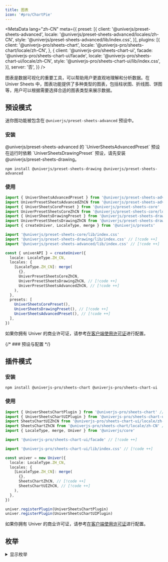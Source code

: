 ```yaml
---
title: 图表
icon: '#pro/ChartPie'
---
```


<MetaData
  lang="zh-CN"
  meta={{
    preset: [{
      client: '@univerjs/preset-sheets-advanced',
      locale: '@univerjs/preset-sheets-advanced/locales/zh-CN',
      style: '@univerjs/preset-sheets-advanced/lib/index.css',
    }],
    plugins: [{
      client: '@univerjs-pro/sheets-chart',
      locale: '@univerjs-pro/sheets-chart/locale/zh-CN',
    }, {
      client: '@univerjs-pro/sheets-chart-ui',
      facade: '@univerjs-pro/sheets-chart-ui/facade',
      locale: '@univerjs-pro/sheets-chart-ui/locale/zh-CN',
      style: '@univerjs-pro/sheets-chart-ui/lib/index.css',
    }],
    server: '否',
  }}
/>

图表是数据可视化的重要工具，可以帮助用户更直观地理解和分析数据。在 Univer Sheets 中，图表功能提供了多种类型的图表，包括柱状图、折线图、饼图等，用户可以根据需要选择合适的图表类型来展示数据。

## 预设模式

迷你图功能被包含在 `@univerjs/preset-sheets-advanced` 预设中。

### 安装

<Callout>
  @univerjs/preset-sheets-advanced 的 `UniverSheetsAdvancedPreset` 预设在运行时依赖 `UniverSheetsDrawingPreset` 预设，请先安装 @univerjs/preset-sheets-drawing。
</Callout>

```package-install
npm install @univerjs/preset-sheets-drawing @univerjs/preset-sheets-advanced
```

### 使用

```typescript
import { UniverSheetsAdvancedPreset } from '@univerjs/preset-sheets-advanced' // [!code ++]
import UniverPresetSheetsAdvancedZhCN from '@univerjs/preset-sheets-advanced/locales/zh-CN' // [!code ++]
import { UniverSheetsCorePreset } from '@univerjs/preset-sheets-core'
import UniverPresetSheetsCoreZhCN from '@univerjs/preset-sheets-core/locales/zh-CN'
import { UniverSheetsDrawingPreset } from '@univerjs/preset-sheets-drawing' // [!code ++]
import UniverPresetSheetsDrawingZhCN from '@univerjs/preset-sheets-drawing/locales/zh-CN' // [!code ++]
import { createUniver, LocaleType, merge } from '@univerjs/presets'

import '@univerjs/preset-sheets-core/lib/index.css'
import '@univerjs/preset-sheets-drawing/lib/index.css' // [!code ++]
import '@univerjs/preset-sheets-advanced/lib/index.css' // [!code ++]

const { univerAPI } = createUniver({
  locale: LocaleType.ZH_CN,
  locales: {
    [LocaleType.ZH_CN]: merge(
      {},
      UniverPresetSheetsCoreZhCN,
      UniverPresetSheetsDrawingZhCN, // [!code ++]
      UniverPresetSheetsAdvancedZhCN, // [!code ++]
    ),
  },
  presets: [
    UniverSheetsCorePreset(),
    UniverSheetsDrawingPreset(), // [!code ++]
    UniverSheetsAdvancedPreset(), // [!code ++]
  ],
})
```

如果你拥有 Univer 的商业许可证，请参考[在客户端使用许可证](/zh-CN/guides/sheets/getting-started/pro/license#在预设模式中使用)进行配置。

{/* ### 预设与配置 */}

## 插件模式

### 安装

```package-install
npm install @univerjs-pro/sheets-chart @univerjs-pro/sheets-chart-ui
```

### 使用

```typescript
import { UniverSheetsChartPlugin } from '@univerjs-pro/sheets-chart' // [!code ++]
import { UniverSheetsChartUIPlugin } from '@univerjs-pro/sheets-chart-ui' // [!code ++]
import SheetsChartUIZhCN from '@univerjs-pro/sheets-chart-ui/locale/zh-CN' // [!code ++]
import SheetsChartZhCN from '@univerjs-pro/sheets-chart/locale/zh-CN' // [!code ++]
import { LocaleType, merge, Univer } from '@univerjs/core'

import '@univerjs-pro/sheets-chart-ui/facade' // [!code ++]

import '@univerjs-pro/sheets-chart-ui/lib/index.css' // [!code ++]

const univer = new Univer({
  locale: LocaleType.ZH_CN,
  locales: {
    [LocaleType.ZH_CN]: merge(
      {},
      SheetsChartZhCN, // [!code ++]
      SheetsChartUIZhCN, // [!code ++]
    ),
  },
})

univer.registerPlugin(UniverSheetsChartPlugin)
univer.registerPlugin(UniverSheetsChartUIPlugin)
```

如果你拥有 Univer 的商业许可证，请参考[在客户端使用许可证](/zh-CN/guides/sheets/getting-started/pro/license#在插件模式中使用)进行配置。

## 枚举

<details>
  <summary>显示枚举</summary>
  ```typescript
  export enum ChartAttributeBits {
    Stack = 1 << 30,
    PercentStack = 1 << 29 | ChartAttributeBits.Stack,
    Horizontal = 1 << 28,
  }

  export enum ChartTypeBits {
    None = 0,
    Line = 1 << 1,
    Column = 1 << 2,
    ColumnStacked = ChartTypeBits.Column | ChartAttributeBits.Stack,
    ColumnPercentStacked = ChartTypeBits.Column | ChartAttributeBits.PercentStack,
    Bar = 1 << 2 | ChartAttributeBits.Horizontal,
    BarStacked = ChartTypeBits.Bar | ChartAttributeBits.Stack,
    BarPercentStacked = ChartTypeBits.Bar | ChartAttributeBits.PercentStack,
    Pie = 1 << 3,
    Doughnut = 1 << 8 | ChartTypeBits.Pie,
    Area = 1 << 4,
    AreaStacked = ChartTypeBits.Area | ChartAttributeBits.Stack,
    AreaPercentStacked = ChartTypeBits.Area | ChartAttributeBits.PercentStack,
    Radar = 1 << 5,
    Scatter = 1 << 6,
    Combination = 1 << 7,
  }
  ```
</details>

## Facade API

完整 Facade API 类型定义，请查看 [FacadeAPI](https://reference.univer.ai/zh-CN)。

在 Univer Sheets 中，您可以使用 Facade API 来创建、配置和管理图表。Facade API 是一种图表的编程接口，可以帮助您更方便地使用图表功能。

### 插入图表

[`FWorksheet.newChart()`](https://reference.univer.ai/zh-CN/classes/FWorksheet#newchart) 方法用于创建一个图表构建器，返回一个 `FChartBuilderBase` 实例，您可以通过链式调用方法来设置图表的各种属性。

然后调用 `build()` 生成 `IChartBuilderInfo` 对象，通过 [`FWorksheet.insertChart(chartBuildInfo: IChartBuilderInfo)`](https://reference.univer.ai/zh-CN/classes/FWorksheet#insertchart) 方法将图表插入到表格中。

```typescript
const fWorkbook = univerAPI.getActiveWorkbook()
const fWorksheet = fWorkbook.getActiveSheet()

// 创建一个柱状图，数据源为 A1:D6。
// 开始位置为单元格 B2 的左上角。
// 图表的宽度为 600，高度为 400。
const chartInfo = fWorksheet.newChart()
  .setChartType(univerAPI.Enum.ChartType.Column)
  .addRange('A1:D6')
  .setPosition(1, 1, 0, 0)
  .setWidth(600)
  .setHeight(400)
  .build()
await fWorksheet.insertChart(chartInfo)
```

以下是 [`FChartBuilderBase`](https://reference.univer.ai/zh-CN/classes/FChartBuilderBase) 上的一些成员方法：

| 方法 | 描述 |
| --- | --- |
| addRange | 指定图表数据源范围 |
| setPosition | 以 row，col 锚点方式设置图表位置 |
| setAbsolutePosition | 以像素方式设置图表位置 |
| setChartType | 设置图表类型 |
| setWidth | 设置图表宽度 |
| setHeight | 设置图标高度 |
| setOptions | 设置图表配置项 |
| setTransposeRowsAndColumns | 行列转换 |
| setTheme | 设置主题 |
| setXAxisTitle | 设置X轴标题 |
| setYAxisTitle | 设置Y轴标题 |
| setRightYAxisTitle | 设置右轴标题 |
| setXAxisTextStyle | 设置X轴标题样式 |
| setYAxisTextStyle | 设置Y轴标题样式 |
| setRightYAxisTextStyle | 设置右轴标题样式 |
| setInvalidValueStrategy | 设置空单元格显示方式 |
| setAxisPointerStyle | 设置指示线样式 |
| setALLSeriesStyle | 设置所有系列样式 |
| setSeriesStyle | 设置系列样式 |
| build | 生成 builder info，用于插入/更新图表 |

目前我们支持以下的配置项，您可以通过查阅 IChartBuildOptions 来获取对应的配置：

<details>
  <summary>显示配置</summary>
  ```typescript
  export interface IChartBuildOptions {
    /**
     * @property {string} [title] The title of the chart.
     */
    title?: {
      /**
       * @property {string} [titlePosition] The position of the chart title.
       */
      position?: TitlePositionEnum
    } & IChartTextStyle
    /**
     * @property {string} [legend] The legend of the chart.
     */
    legend?: {
      /**
       * @property {string} [legendPosition] The position of the legend.The possible values are 'top', 'bottom', 'left', 'right' & 'hide'.
       */
      position?: LegendPositionEnum
      /**
       * @property {number} [fontSize] The font size of the legend.
       */
      fontSize?: number
      /**
       * @property {string} [color] The font color of the legend.
       */
      color?: string
      /**
       * @property {string} [bold] The font style of the legend.
       */
      bold?: boolean
      /**
       * @property {string} [italic] The font weight of the legend.
       */
      italic?: boolean
      /**
       * @property {SelectModeEnum} [selectMode] The select mode of the legend.The possible values are 'single', 'multiple' & 'close'.
       */
      selectMode?: SelectModeEnum
    }
    /**
     * @property {string} [xAxisTitle] The x-axis title of the chart.
     * @example
     * ```typescript
     * chartBuilder.setOptions('xAxisTitle.content', 'xAxis Title text')
     * .setOptions('xAxisTitle.font', 1)
     * .setOptions('xAxisTitle.fontSize', 12)
     * .setOptions('xAxisTitle.fontColor', '#ff0000')
     * .build();
     * ```
     */
    xAxisTitle?: IChartTextStyle
    /**
     * @property {string} [rightYAxisTitle] The right y-axis title of the chart.
     */
    yAxisTitle?: IChartTextStyle
    /**
     * @property {string} [rightYAxisTitle] The right y-axis title of the chart.
     */
    rightYAxisTitle?: IChartTextStyle
    xAxis?: IAxisOptions
    yAxis?: IAxisOptions
    yRightAxis?: IAxisOptions
    axisPointer?: {
      /**
       * @property {string} [indicatorLineType] The line type of the axis pointer.
       */
      indicatorLineType?: string
      /**
       * @property {ChartBorderDashType} [indicatorLineColor] The line color of the axis pointer.The maybe values are 'solid', 'dotted', 'dashed'.
       */
      indicatorLineColor?: ChartBorderDashType
      /**
       * @property {string} [indicatorLabelColor] The line width of the axis pointer.
       */
      indicatorLabelColor?: string
      /**
       * @property {string} [indicatorLabelTextColor] The font color of the axis pointer.
       */
      indicatorLabelTextColor?: string
    }
    allSeriesStyle?: IAllSeriesStyle
    seriesStyleMap?: {
      [id: string]: ISeriesStyle
    }
    /**
     * @property {string} [area] The area of line/area chart.
     */
    area?: {
      lineStyle: AreaLineStyle
    }
    /**
     * @property {string} [backgroundColor] The background color of the chart.
     */
    backgroundColor?: string
    /**
     * @property {string} [borderColor] The border color of the chart.
     */
    borderColor?: string
    /**
     * @property {boolean} [gradientFill] Whether to use gradient fill.This property does not work in line charts.
     */
    gradientFill?: boolean
    /**
     * @property {string} [theme] The theme of the chart.
     */
    theme?: string
    /**
     * @property {InvalidValueType} [invalidValueType] The display mode for empty cells.
     */
    invalidValueType?: InvalidValueType
  }
  ```
</details>

配置项通过 setOptions 方法来设置，有以下两种方式：
  - `setOptions(optionPath, optionVal)`: `setOptions('legend.color', '#ff0000')`
  - `setOptions('', IChartBuildOptions)`: `setOptions('', { legend: { color: '#ff0000', bold: true } })`

<details>
  <summary>创建一个折线图示例</summary>
  ```typescript
  const fWorkbook = univerAPI.getActiveWorkbook()
  const fWorksheet = fWorkbook.getActiveSheet()

  // 创建一个折线图
  const chartInfo = fWorksheet.newChart()
    // 折线图
    .asLineChart()
    // 设置数据源 A1:D6
    .addRange('A1:D6')
    // 设置起始位置 B2 单元格左上角
    .setPosition(1, 1, 0, 0)
    // 设置指示线样式
    .setAxisPointerStyle({
      indicatorLabelColor: '#ff0000',
      indicatorLineType: univerAPI.Enum.ChartBorderDashType.Solid,
      indicatorLineColor: '#00ff00',
      indicatorLabelTextColor: '#0000ff',
    })
    // 设置数据点大小 10
    .setDataPointSize(10)
    // 设置数据点形状为圆形
    .setDataPointShape(univerAPI.Enum.LinePointShape.CIRCLE)
    // 生成 builder info
    .build()
  const fChart = await fWorksheet.insertChart(chartInfo)

  // 3 秒后更新图表
  setTimeout(() => {
    if (fChart) {
      // 获取第一个系列数据
      const first = fChart.getSeriesData()[0]
      // 设置第一个系列颜色为红色
      const newChartInfo = fWorksheet.newChart(fChart)
        .setSeriesStyle(first.index, {
          color: '#ff0000',
        })
        .build()
      // 更新图表
      fSheet.updateChart(newChartInfo)
    }
  }, 3000)
  ```
</details>

目前我们还提供了以下的 builder 来创建对应的图表，这些 builder 都可以通过类似 `fWorkSheet.newChart().asLineChart()` 来创建，他们派生自 `FChartBuilderBase` 并且具有一些特有的配置：

```typescript
const lineChartBuilder = fWorkSheet.newChart().asLineChart()
const pieChartBuilder = fWorkSheet.newChart().asPieChart()
const radarChartBuilder = fWorkSheet.newChart().asRadarChart()

// 也可以通过下面的方式来创建
const chartBuilder = fWorkSheet.newChart()
  .setChartType(univerAPI.Enum.ChartType.Column)
```

- [LineChartBuilder](https://reference.univer.ai/zh-CN/classes/LineChartBuilder)

| 方法 | 描述 |
| --- | --- |
| setLineStyle | 设置折线的平滑度，'line'- 折线 , 'smooth'- 平滑， 'step' -阶梯 |
| setDataPointShape | 设置数据点形状，可以通过 LinePointShape 来查看支持的形状类型 |
| setDataPointColor | 设置数据点颜色 |
| setDataPointSize | 设置数据点大小 |
| build | 生成 builder info，用于插入/更新图表 |

- [PieChartBuilder](https://reference.univer.ai/zh-CN/classes/PieChartBuilder)

| 方法 | 描述 |
| --- | --- |
| setDoughnutHole | 设置饼图空心大小，该参数范围为 0-1 |
| setBorderColor | 设置饼图扇区的色值 |
| setHasPaddingAngle | 设置饼图扇区的是否有夹角（分离） |
| setIsHalfPie | 是不是半饼 |
| setRosePie | 是不是玫瑰图 |
| setShowLabelLine | 显示标签线 |
| build | 生成 builder info，用于插入/更新图表 |

- [RadarChartBuilder](https://reference.univer.ai/zh-CN/classes/RadarChartBuilder)

| 方法 | 描述 |
| --- | --- |
| setShape | 设置雷达图默认形状，目前支持的值为：'polygon'-多边形，'circle'-圆形 |
| setFill | 是否填充雷达图 |
| build | 生成 builder info，用于插入/更新图表 |

### 获取图表

[`FWorksheet.getCharts()`](https://reference.univer.ai/zh-CN/classes/FWorksheet#getcharts) 方法用于获取当前工作表中的所有图表，返回一个 `FChart[]` 数组。

```typescript
const fWorkbook = univerAPI.getActiveWorkbook()
const fWorksheet = fWorkbook.getActiveSheet()

// 获取当前工作表中的所有图表
const charts = fWorksheet.getCharts()
```

以下是 [`FChart`](https://reference.univer.ai/zh-CN/classes/FChart) 上的一些成员方法：

| 方法 | 描述 |
| --- | --- |
| getRange | 获取图表数据源范围 |
| getSeriesData | 获取图表系列数据 |
| getCategoryData | 获取图表类别数据 |
| updateRange | 更新图表数据源范围 |

### 更新图表

[`FWorksheet.updateChart(chartBuildInfo: IChartBuilderInfo)`](https://reference.univer.ai/zh-CN/classes/FWorksheet#updatechart) 方法用于更新图表，传入一个 `IChartBuilderInfo` 对象，用于更新图表的配置。

```typescript
const fWorkbook = univerAPI.getActiveWorkbook()
const fWorksheet = fWorkbook.getActiveSheet()

// 创建一个柱状图，数据源为 A1:D6.
// 起始位置为单元格 B2 的左上角.
const chartInfo = fWorksheet.newChart()
  .setChartType(univerAPI.Enum.ChartType.Column)
  .addRange('A1:D6')
  .setPosition(1, 1, 0, 0)
  .build()
await fWorksheet.insertChart(chartInfo)

// 获取当前工作表中的所有图表
const charts = fWorksheet.getCharts()

// 3 秒后更新第一个图表
setTimeout(() => {
  const newChartInfo = fWorksheet.newChart(charts[0])
    .asLineChart()
    .setOptions('legend.position', univerAPI.Enum.LegendPositionEnum.Right)
    .build()
  fWorksheet.updateChart(newChartInfo)
}, 3000)
```

### 删除图表

[`FWorksheet.removeChart(chart: FChart)`](https://reference.univer.ai/zh-CN/classes/FWorksheet#removechart) 方法用于删除图表，传入一个 `FChart` 对象，用于删除指定的图表。

```typescript
const fWorkbook = univerAPI.getActiveWorkbook()
const fWorksheet = fWorkbook.getActiveSheet()

// 创建一个柱状图，数据源为 A1:D6.
// 起始位置为单元格 B2 的左上角.
const chartInfo = fWorksheet.newChart()
  .setChartType(univerAPI.Enum.ChartType.Column)
  .addRange('A1:D6')
  .setPosition(1, 1, 0, 0)
  .build()
await fWorksheet.insertChart(chartInfo)

// 获取当前工作表中的所有图表
const charts = fWorksheet.getCharts()

// 3 秒后删除第一个图表
setTimeout(async () => {
  await fWorksheet.removeChart(charts[0])
  fWorksheet.getCharts()
}, 3000)
```

### 图表主题

[`FWorksheet.registerChartTheme(themeName: string, theme: IEchartTheme)`](https://reference.univer.ai/zh-CN/classes/FWorksheet#registercharttheme) 方法用于注册图表主题，传入一个主题名称和主题对象，用于注册自定义主题。

Univer chart 是基于 echarts 的图表库实现的，因此可以借助 echart 的主题构建工具来构建您的[自定制主题](https://echarts.apache.org/zh/theme-builder.html)。
您可以在该网站构建您自己的主题并下载成为配置文件，使用以下 API 来使用您的自定义主题：

```typescript
const fWorkbook = univerAPI.getActiveWorkbook()
const fWorksheet = fWorkbook.getActiveSheet()

// 注册您的主题
const theme = { // 您的主题配置
  version: 1,
  themeName: 'myTheme',
  theme: {
    // ... 为了简洁，省略了一些代码
    color: [
      '#893448',
      '#d95850',
      '#eb8146',
      '#ffb248',
      '#f2d643',
      '#ebdba4',
    ],
    // ... 为了简洁，省略了一些代码
    visualMapColor: [
      '#893448',
      '#d95850',
      '#eb8146',
      '#ffb248',
      '#f2d643',
      'rgb(247,238,173)',
    ],
    // ... 为了简洁，省略了一些代码
    axes: [],
    // ... 为了简洁，省略了一些代码
  },
}
fWorksheet.registerChartTheme('myTheme', theme)

// 使用您的主题创建一个折线图
const chartInfo = fWorksheet.newChart()
  .asLineChart()
  .addRange('A1:D6')
  .setPosition(1, 1, 0, 0)
  .setTheme('myTheme')
  .build()
await fWorksheet.insertChart(chartInfo)
```
